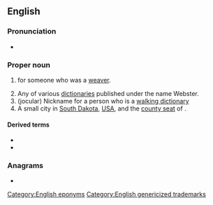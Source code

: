 {{also|webster}}
{{selfref|For the guide to Webster's dictionaries in Wiktionary, see [[Wiktionary:Webster]].}}
==English==
{{wikipedia}}

===Pronunciation===
* {{a|US}} {{IPA|/ˈwɛbstɚ/|lang=en}}

===Proper noun===
{{en-proper noun|~|s}}

# {{surname|lang=en|A=An English occupational|from=occupations|dot=}} for someone who was a [[weaver]].
# Any of various [[dictionary|dictionaries]] published under the name Webster.
# (jocular) Nickname for a person who is a [[walking dictionary]]
# A small city in [[South Dakota]], [[USA]], and the [[county seat]] of {{l|en|Day County}}.

====Derived terms====
* {{l|en|Webster County}}
* {{l|en|Webster Parish}}

{{topics|en|South Dakota, USA}}

===Anagrams===
* {{anagrams|en|a=beerstw|bestrew|brewest}}

[[Category:English eponyms]]
[[Category:English genericized trademarks]]